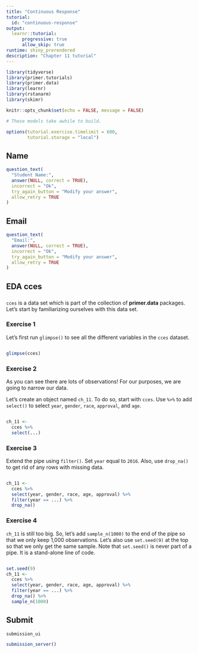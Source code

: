 ```yaml
---
title: "Continuous Response"
tutorial:
  id: "continuous-response"
output:
  learnr::tutorial:
      progressive: true
      allow_skip: true
runtime: shiny_prerendered
description: "Chapter 11 tutorial"
---
```


```r
library(tidyverse)
library(primer.tutorials)
library(primer.data)
library(learnr)
library(rstanarm)
library(skimr)

knitr::opts_chunk$set(echo = FALSE, message = FALSE)

# These models take awhile to build. 

options(tutorial.exercise.timelimit = 600, 
        tutorial.storage = "local")


```

<!-- DK: nnet example and code students use does not match up. How is that possible!?! -->

## Name

```r
question_text(
  "Student Name:",
  answer(NULL, correct = TRUE),
  incorrect = "Ok",
  try_again_button = "Modify your answer",
  allow_retry = TRUE
)
```

## Email

``` r
question_text(
  "Email:",
  answer(NULL, correct = TRUE),
  incorrect = "Ok",
  try_again_button = "Modify your answer",
  allow_retry = TRUE
)
```

## EDA cces
###

<!-- DK: Better to build these pipes by just spitting them out until the end and then, last step, put the assignment at the front. -->

`cces` is a data set which is part of the collection of **primer.data** packages. Let's start by familiarizing ourselves with this data set.


### Exercise 1

Let's first run `glimpse()` to see all the different variables in the `cces` dataset. 

```r

```


```r
glimpse(cces)
```

### Exercise 2

As you can see there are lots of observations! For our purposes, we are going to narrow our data.

Let's create an object named `ch_11`. To do so, start with `cces`. Use `%>%` to add `select()` to select `year`, `gender`, `race`, `approval`, and `age`. 

```r

```


```r
ch_11 <- 
  cces %>%
  select(...)

```

### Exercise 3

Extend the pipe using `filter()`. Set `year` equal to `2016`. Also, use `drop_na()` to get rid of any rows with missing data.

```r

```

```r
ch_11 <-
  cces %>%
  select(year, gender, race, age, approval) %>%
  filter(year == ...) %>% 
  drop_na()
```


### Exercise 4

`ch_11` is still too big. So, let's add `sample_n(1000)` to the end of the pipe so that we only keep 1,000 observations. Let's also use `set.seed(9)` at the top so that we only get the same sample. Note that `set.seed()` is never part of a pipe. It is a stand-alone line of code. 

```r

```

```r
set.seed(9)
ch_11 <-
  cces %>%
  select(year, gender, race, age, approval) %>%
  filter(year == ...) %>% 
  drop_na() %>% 
  sample_n(1000)  
```





## Submit

```r
submission_ui

```

```r
submission_server()
```


